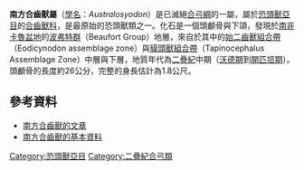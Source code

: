 {{Automatic taxobox
| taxon = Australosyodon
| authority = Rubidge, 1994
| image = Australosyodon DB.jpg
| fossil_range = {{fossil_range|265}},[[二疊紀|二疊紀]]中期
| type_species = '''南方合齒獸<br>''Australosyodon nyaphuli'''''
| type_species_authority = Rubidge, 1994 
}}

'''南方合齒獸屬'''（[[學名|學名]]：''Australosyodon''）是已滅絕[[合弓綱|合弓綱]]的一屬，屬於[[恐頭獸亞目|恐頭獸亞目]]的[[合齒獸科|合齒獸科]]，是最原始的恐頭獸類之一。化石是一個頭顱骨與下頜，發現於[[南非|南非]][[卡魯盆地|卡魯盆地]]的[[波弗特群|波弗特群]]（Beaufort Group）地層，來自於其中的[[始二齒獸組合帶|始二齒獸組合帶]]（Eodicynodon assemblage zone）與[[貘頭獸組合帶|貘頭獸組合帶]]（Tapinocephalus Assemblage Zone）中層與下層，地質年代為[[二疊紀|二疊紀]]中期（[[沃德期|沃德期]]到[[開匹坦期|開匹坦期]]）。頭顱骨的長度約26公分，完整的身長估計為1.8公尺。

==參考資料==
* [https://web.archive.org/web/20110716052749/http://palaeontology.palass-pubs.org/pdf/Vol%2037/Pages%20579-594.pdf 南方合齒獸的文章]
*[http://www.palaeocritti.com/australosyodon 南方合齒獸的基本資料] {{Wayback|url=http://www.palaeocritti.com/australosyodon |date=20160315002453 }}
{{獸孔目|E.}}
{{taxonbar}}
[[Category:恐頭獸亞目|Category:恐頭獸亞目]]
[[Category:二疊紀合弓類|Category:二疊紀合弓類]]
{{Synapsida-stub}}